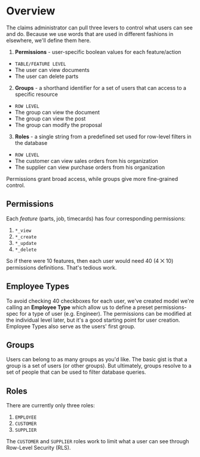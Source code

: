 
# Overview

The claims administrator can pull three levers to control what users can see and do. Because we use words that are used in different fashions in elsewhere, we'll define them here.

1. **Permissions** - user-specific boolean values for each feature/action

- `TABLE/FEATURE LEVEL`
- The user can view documents
- The user can delete parts

2. **Groups** - a shorthand identifier for a set of users that can access to a specific resource

- `ROW LEVEL`
- The group can view the document
- The group can view the post
- The group can modify the proposal

3. **Roles** - a single string from a predefined set used for row-level filters in the database

- `ROW LEVEL`
- The customer can view sales orders from his organization
- The supplier can view purchase orders from his organization

<Callout>
  Permissions grant broad access, while groups give more fine-grained control.
</Callout>

## Permissions

Each _feature_ (parts, job, timecards) has four corresponding permissions:

1. `*_view`
2. `*_create`
3. `*_update`
4. `*_delete`

So if there were 10 features, then each user would need 40 (4 ⨉ 10) permissions definitions. That's tedious work.

## Employee Types

To avoid checking 40 checkboxes for each user, we've created model we're calling an **Employee Type** which allow us to define a preset permissions-spec for a type of user (e.g. Engineer). The permissions can be modified at the individual level later, but it's a good starting point for user creation. Employee Types also serve as the users' first group.

## Groups

Users can belong to as many groups as you'd like. The basic gist is that a group is a set of users (or other groups). But ultimately, groups resolve to a set of people that can be used to filter database queries.

## Roles

There are currently only three roles:

1. `EMPLOYEE`
2. `CUSTOMER`
3. `SUPPLIER`

The `CUSTOMER` and `SUPPLIER` roles work to limit what a user can see through Row-Level Security (RLS).
